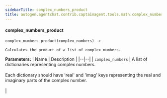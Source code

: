 ```yaml
---
sidebarTitle: complex_numbers_product
title: autogen.agentchat.contrib.captainagent.tools.math.complex_numbers_product.complex_numbers_product
---
```


<code class="doc-symbol doc-symbol-heading doc-symbol-function"></code>
#### complex_numbers_product

```python
complex_numbers_product(complex_numbers) -> 
```

    Calculates the product of a list of complex numbers.

<b>Parameters:</b>
| Name | Description |
|--|--|
| `complex_numbers` | A list of dictionaries representing complex numbers.<br/><br/>Each dictionary should have 'real' and 'imag' keys representing the real and imaginary parts of the complex number.<br/><br/> |

<br />